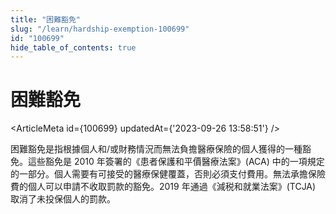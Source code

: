 ```yaml
---
title: "困難豁免"
slug: "/learn/hardship-exemption-100699"
id: "100699"
hide_table_of_contents: true
---
```



# 困難豁免

<ArticleMeta id={100699} updatedAt={'2023-09-26 13:58:51'} />
<div className='border-solid border-b border-t-0 my-4 border-[var(--ifm-color-gray-300)]' />

困難豁免是指根據個人和/或財務情況而無法負擔醫療保險的個人獲得的一種豁免。這些豁免是 2010 年簽署的《患者保護和平價醫療法案》(ACA) 中的一項規定的一部分。個人需要有可接受的醫療保健覆蓋，否則必須支付費用。無法承擔保險費的個人可以申請不收取罰款的豁免。2019 年通過《減税和就業法案》(TCJA) 取消了未投保個人的罰款。
